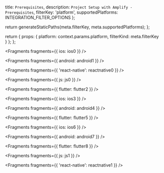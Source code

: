   title: `Prerequisites`,
  description: `Project Setup with Amplify - Prerequisites`,
  filterKey: 'platform',
  supportedPlatforms: INTEGRATION_FILTER_OPTIONS
};



  return generateStaticPaths(meta.filterKey, meta.supportedPlatforms);
};

  return {
    props: {
      platform: context.params.platform,
      filterKind: meta.filterKey
    }
  };
};


<Fragments fragments={{ ios: ios0 }} />


<Fragments fragments={{ android: android1 }} />


<Fragments fragments={{ 'react-native': reactnative0 }} />


<Fragments fragments={{ js: js0 }} />


<Fragments fragments={{ flutter: flutter2 }} />


<Fragments fragments={{ ios: ios3 }} />


<Fragments fragments={{ android: android4 }} />


<Fragments fragments={{ flutter: flutter5 }} />


<Fragments fragments={{ ios: ios6 }} />


<Fragments fragments={{ android: android7 }} />


<Fragments fragments={{ flutter: flutter8 }} />


<Fragments fragments={{ js: js1 }} />


<Fragments fragments={{ 'react-native': reactnative1 }} />
